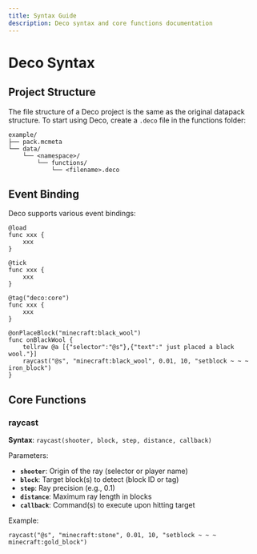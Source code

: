 ```yaml
---
title: Syntax Guide
description: Deco syntax and core functions documentation
---
```


# Deco Syntax

## Project Structure

The file structure of a Deco project is the same as the original datapack structure. To start using Deco, create a `.deco` file in the functions folder:

```
example/
├── pack.mcmeta
└── data/
    └── <namespace>/
        └── functions/
            └── <filename>.deco
```

## Event Binding

Deco supports various event bindings:

```deco
@load
func xxx {
    xxx
}

@tick
func xxx {
    xxx
}

@tag("deco:core")
func xxx {
    xxx
}

@onPlaceBlock("minecraft:black_wool")
func onBlackWool {
    tellraw @a [{"selector":"@s"},{"text":" just placed a black wool."}]
    raycast("@s", "minecraft:black_wool", 0.01, 10, "setblock ~ ~ ~ iron_block")
}
```

## Core Functions

### raycast

**Syntax**: `raycast(shooter, block, step, distance, callback)`

Parameters:
- **`shooter`**: Origin of the ray (selector or player name)
- **`block`**: Target block(s) to detect (block ID or tag)
- **`step`**: Ray precision (e.g., 0.1)
- **`distance`**: Maximum ray length in blocks
- **`callback`**: Command(s) to execute upon hitting target

Example:
```deco
raycast("@s", "minecraft:stone", 0.01, 10, "setblock ~ ~ ~ minecraft:gold_block")
``` 
